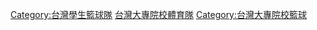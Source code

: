 [[Category:台灣學生籃球隊|Category:台灣學生籃球隊]]
[[Category:台灣大專院校體育隊|]]
[[Category:台灣大專院校籃球|Category:台灣大專院校籃球]]
